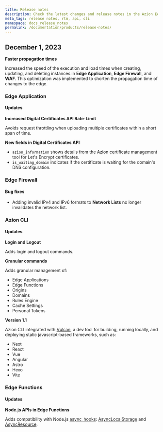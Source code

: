 ```yaml
---
title: Release notes
description: Check the latest changes and release notes in the Azion Edge Platform, Azion API, CLI, and other channels.
meta_tags: release notes, rtm, api, cli
namespace: docs_release_notes
permalink: /documentation/products/release-notes/
---
```


## December 1, 2023

**Faster propagation times**

Increased the speed of the execution and load times when creating, updating, and deleting instances in **Edge Application**, **Edge Firewall**, and **WAF**. This optimization was implemented to shorten the propagation time of changes to the edge.

### Edge Application

#### Updates

**Increased Digital Certificates API Rate-Limit**

Avoids request throttling when uploading multiple certificates within a short span of time.

**New fields in Digital Certificates API**

- `azion_information` shows details from the Azion certificate management tool for Let's Encrypt certificates.
- `is_waiting_domain` indicates if the certificate is waiting for the domain's DNS configuration.

### Edge Firewall

#### Bug fixes

- Adding invalid IPv4 and IPv6 formats to **Network Lists** no longer invalidates the network list.

### Azion CLI

#### Updates

**Login and Logout** 

Adds login and logout commands.

**Granular commands** 

Adds granular management of:

- Edge Applications
- Edge Functions
- Origins
- Domains
- Rules Engine
- Cache Settings
- Personal Tokens


**Version 1.1** 

Azion CLI integrated with [Vulcan](https://github.com/aziontech/vulcan), a dev tool for building, running locally, and deploying static javascript-based frameworks, such as: 

- Next
- React
- Vue
- Angular
- Astro
- Hexo
- Vite 


### Edge Functions

#### Updates

**Node.js APIs in Edge Functions**

Adds compatibility with Node.js [async_hooks](https://nodejs.org/api/async_hooks.html): [AsyncLocalStorage](https://nodejs.org/api/async_context.html#class-asynclocalstorage) and [AsyncResource](https://nodejs.org/api/async_hooks.html#class-asyncresource).